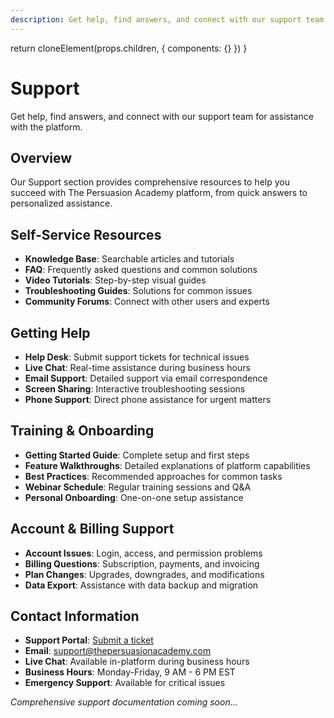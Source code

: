 ```yaml
---
description: Get help, find answers, and connect with our support team for assistance with the platform.
---
```



  return cloneElement(props.children, {
    components: {}
  })
}

# Support

Get help, find answers, and connect with our support team for assistance with the platform.

## Overview

Our Support section provides comprehensive resources to help you succeed with The Persuasion Academy platform, from quick answers to personalized assistance.

## Self-Service Resources

- **Knowledge Base**: Searchable articles and tutorials
- **FAQ**: Frequently asked questions and common solutions
- **Video Tutorials**: Step-by-step visual guides
- **Troubleshooting Guides**: Solutions for common issues
- **Community Forums**: Connect with other users and experts

## Getting Help

- **Help Desk**: Submit support tickets for technical issues
- **Live Chat**: Real-time assistance during business hours
- **Email Support**: Detailed support via email correspondence
- **Screen Sharing**: Interactive troubleshooting sessions
- **Phone Support**: Direct phone assistance for urgent matters

## Training & Onboarding

- **Getting Started Guide**: Complete setup and first steps
- **Feature Walkthroughs**: Detailed explanations of platform capabilities
- **Best Practices**: Recommended approaches for common tasks
- **Webinar Schedule**: Regular training sessions and Q&A
- **Personal Onboarding**: One-on-one setup assistance

## Account & Billing Support

- **Account Issues**: Login, access, and permission problems
- **Billing Questions**: Subscription, payments, and invoicing
- **Plan Changes**: Upgrades, downgrades, and modifications
- **Data Export**: Assistance with data backup and migration

## Contact Information

- **Support Portal**: [Submit a ticket](#)
- **Email**: support@thepersuasionacademy.com
- **Live Chat**: Available in-platform during business hours
- **Business Hours**: Monday-Friday, 9 AM - 6 PM EST
- **Emergency Support**: Available for critical issues

*Comprehensive support documentation coming soon...*
